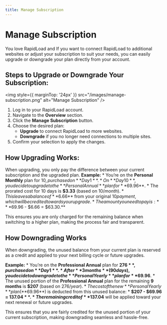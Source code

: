 ```yaml
---
title: Manage Subscription
--- 
```


# Manage Subscription

You love RapidLoad and If you want to connect RapidLoad to additional websites or adjust your subscription to suit your needs, you can easily upgrade or downgrade your plan directly from your account.

## Steps to Upgrade or Downgrade Your Subscription:

<img style={{ marginTop: '24px' }} 
src="/images/manage-subscription.png" alt="Manage Subscription" />

1. Log in to your RapidLoad account.
2. Navigate to the **Overview** section.
3. Click the **Manage Subscription** button.
4. Choose the desired plan:
    *   **Upgrade** to connect RapidLoad to more websites.
    *   **Downgrade** if you no longer need connections to multiple sites.
5. Confirm your selection to apply the changes.

  

## How Upgrading Works:

When upgrading, you only pay the difference between your current subscription and the upgraded plan.
**Example:**
    *   You’re on the **Personal Monthly** plan for $10, purchased on **Day 1**.
    *   On **Day 10**, you decide to upgrade to the **Personal Annual** plan for **$69.96**.
    *   The prorated cost for 10 days is **$3.33** (based on $10/month).
    *   This leaves a balance of **$6.66** from your original $10 payment, which will be credited towards your upgrade.
    *   The amount you need to pay is:
    *   **$69.96 - $6.66 = $63.30.**

This ensures you are only charged for the remaining balance when switching to a higher plan, making the process fair and transparent.

  

## How Downgrading Works

When downgrading, the unused balance from your current plan is reserved as a credit and applied to your next billing cycle or future upgrades.

**Example:**
    *   You’re on the **Professional Annual** plan for **$276**, purchased on **Day 1**.
    *   After **3 months** (90 days), you decide to downgrade to the **Personal Yearly** plan for **$69.96**.
    *   The unused portion of the **Professional Annual** plan for the remaining **9 months** is **$207** (based on $276/year).
    *   The cost of the new **Personal Yearly** plan (**$69.96**) is deducted from this unused balance:
    *   **$207 - $69.96 = $137.04**.
    *   The remaining credit of **$137.04** will be applied toward your next renewal or future upgrades.

This ensures that you are fairly credited for the unused portion of your current subscription, making downgrading seamless and hassle-free.